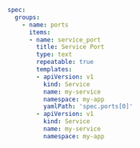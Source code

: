 ```yaml
spec:
  groups:
    - name: ports
      items:
      - name: service_port
        title: Service Port
        type: text
        repeatable: true
        templates:
        - apiVersion: v1
          kind: Service
          name: my-service
          namespace: my-app
          yamlPath: 'spec.ports[0]'
        - apiVersion: v1
          kind: Service
          name: my-service
          namespace: my-app
```
